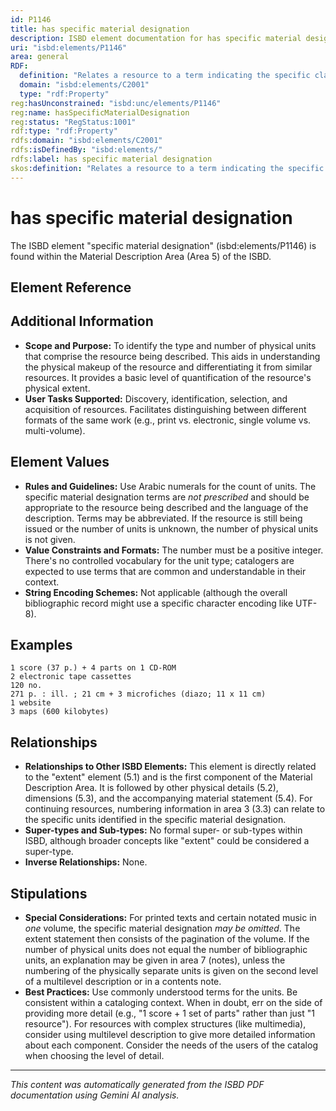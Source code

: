 ```yaml
---
id: P1146
title: has specific material designation
description: ISBD element documentation for has specific material designation
uri: "isbd:elements/P1146"
area: general
RDF:
  definition: "Relates a resource to a term indicating the specific class of material (usually the class of physical object) to which it belongs, and the number of units."
  domain: "isbd:elements/C2001"
  type: "rdf:Property"
reg:hasUnconstrained: "isbd:unc/elements/P1146"
reg:name: hasSpecificMaterialDesignation
reg:status: "RegStatus:1001"
rdf:type: "rdf:Property"
rdfs:domain: "isbd:elements/C2001"
rdfs:isDefinedBy: "isbd:elements/"
rdfs:label: has specific material designation
skos:definition: "Relates a resource to a term indicating the specific class of material (usually the class of physical object) to which it belongs, and the number of units."
---
```

# has specific material designation

The ISBD element "specific material designation" (isbd:elements/P1146) is found within the Material Description Area (Area 5) of the ISBD.

## Element Reference


<ElementReference frontMatter={frontMatter} />

## Additional Information

- **Scope and Purpose:** To identify the type and number of physical units that comprise the resource being described. This aids in understanding the physical makeup of the resource and differentiating it from similar resources. It provides a basic level of quantification of the resource's physical extent.
- **User Tasks Supported:**  Discovery, identification, selection, and acquisition of resources.  Facilitates distinguishing between different formats of the same work (e.g., print vs. electronic, single volume vs. multi-volume).


## Element Values

- **Rules and Guidelines:** Use Arabic numerals for the count of units. The specific material designation terms are *not prescribed* and should be appropriate to the resource being described and the language of the description. Terms may be abbreviated. If the resource is still being issued or the number of units is unknown, the number of physical units is not given.
- **Value Constraints and Formats:**  The number must be a positive integer. There's no controlled vocabulary for the unit type; catalogers are expected to use terms that are common and understandable in their context.
- **String Encoding Schemes:** Not applicable (although the overall bibliographic record might use a specific character encoding like UTF-8).


## Examples

```
1 score (37 p.) + 4 parts on 1 CD-ROM
2 electronic tape cassettes
120 no. 
271 p. : ill. ; 21 cm + 3 microfiches (diazo; 11 x 11 cm)
1 website
3 maps (600 kilobytes)
```

## Relationships

- **Relationships to Other ISBD Elements:** This element is directly related to the "extent" element (5.1) and is the first component of the Material Description Area.  It is followed by other physical details (5.2), dimensions (5.3), and the accompanying material statement (5.4).  For continuing resources, numbering information in area 3 (3.3) can relate to the specific units identified in the specific material designation.
- **Super-types and Sub-types:**  No formal super- or sub-types within ISBD, although broader concepts like "extent" could be considered a super-type.
- **Inverse Relationships:** None.


## Stipulations

- **Special Considerations:** For printed texts and certain notated music in *one* volume, the specific material designation *may be omitted*. The extent statement then consists of the pagination of the volume. If the number of physical units does not equal the number of bibliographic units, an explanation may be given in area 7 (notes), unless the numbering of the physically separate units is given on the second level of a multilevel description or in a contents note.
- **Best Practices:** Use commonly understood terms for the units.  Be consistent within a cataloging context.  When in doubt, err on the side of providing more detail (e.g., "1 score + 1 set of parts" rather than just "1 resource"). For resources with complex structures (like multimedia), consider using multilevel description to give more detailed information about each component.  Consider the needs of the users of the catalog when choosing the level of detail.


---

*This content was automatically generated from the ISBD PDF documentation using Gemini AI analysis.*
